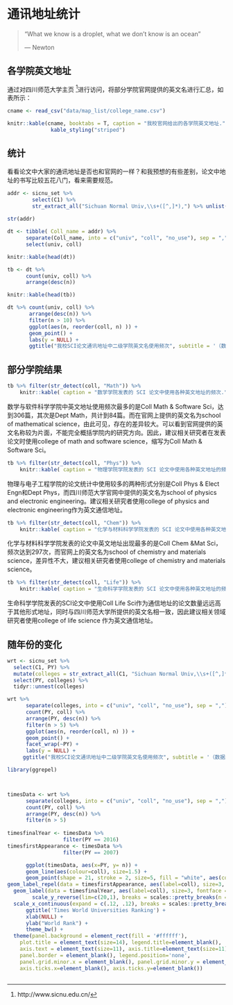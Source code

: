 # 通讯地址统计 {#college}

> "What we know is a droplet, what we don't know is an ocean"
>
> --- Newton

## 各学院英文地址

通过对四川师范大学主页 ^[http://www.sicnu.edu.cn/]进行访问，将部分学院官网提供的英文名进行汇总，如表所示：

```r
cname <- read_csv("data/map_list/college_name.csv")
```


```r
knitr::kable(cname, booktabs = T, caption = "我校官网给出的各学院英文地址.") %>%
              kable_styling("striped")
```




## 统计

看看论文中大家的通讯地址是否也和官网的一样？和我预想的有些差别，论文中地址的书写比较五花八门，看来需要规范。


```r
addr <- sicnu_set %>% 
        select(C1) %>% 
        str_extract_all("Sichuan Normal Univ,\\s+([^,]*),") %>% unlist()
  
str(addr)
```




```r
dt <- tibble( Coll_name = addr) %>%
      separate(Coll_name, into = c("univ", "coll", "no_use"), sep = ",") %>% 
      select(univ, coll)

knitr::kable(head(dt))
```




```r
tb <- dt %>% 
      count(univ, coll) %>% 
      arrange(desc(n))

knitr::kable(head(tb))
```





```r
dt %>% count(univ, coll) %>% 
       arrange(desc(n)) %>%  
       filter(n > 10) %>%
       ggplot(aes(n, reorder(coll, n) )) +
       geom_point() +
       labs(y = NULL) +
       ggtitle("我校SCI论文通讯地址中二级学院英文名使用频次", subtitle = '（数据来源 Web of Science）') 

```





## 部分学院结果

```r
tb %>% filter(str_detect(coll, "Math")) %>%
    knitr::kable( caption = "数学学院发表的 SCI 论文中使用各种英文地址的频次.")
```

数学与软件科学学院中英文地址使用频次最多的是Coll Math
& Software Sci，达到306篇，其次是Dept
Math，共计到84篇。而在官网上提供的英文名为school of mathematical
science，由此可见，存在的差异较大。可以看到官网提供的英文名称较为片面，不能完全概括学院内的研究方向。因此，建议相关研究者在发表论文时使用college
of math and software science，缩写为Coll Math & Software Sci。



```r
tb %>% filter(str_detect(coll, "Phys")) %>%
    knitr::kable( caption = "物理学院学院发表的 SCI 论文中使用各种英文地址的频次.")
```

物理与电子工程学院的论文统计中使用较多的两种形式分别是Coll Phys \& Elect Engn和Dept Phys，而四川师范大学官网中提供的英文名为school of physics and electronic engineering。建议相关研究者使用college of physics and electronic engineering作为英文通信地址。


```r
tb %>% filter(str_detect(coll, "Chem")) %>%
    knitr::kable( caption = "化学与材料科学学院发表的 SCI 论文中使用各种英文地址的频次.")
```

化学与材料科学学院发表的论文中英文地址出现最多的是Coll Chem \&Mat Sci，频次达到297次，而官网上的英文名为school of chemistry and materials science，差异性不大，建议相关研究者使用college of chemistry and materials science。




```r
tb %>% filter(str_detect(coll, "Life")) %>%
    knitr::kable( caption = "生命科学学院发表的 SCI 论文中使用各种英文地址的频次.")
```

生命科学学院发表的SCI论文中使用Coll Life Sci作为通信地址的论文数量远远高于其他形式地址，同时与四川师范大学所提供的英文名相一致，因此建议相关领域研究者使用college of life science 作为英文通信地址。



## 随年份的变化


```r
wrt <- sicnu_set %>%
  select(C1, PY) %>% 
  mutate(colleges = str_extract_all(C1, "Sichuan Normal Univ,\\s+([^,]*),") ) %>% 
  select(PY, colleges) %>% 
  tidyr::unnest(colleges) 
```


```r
wrt %>%
      separate(colleges, into = c("univ", "coll", "no_use"), sep = ",") %>% 
      count(PY, coll) %>% 
      arrange(PY, desc(n)) %>%  
      filter(n > 5) %>%
      ggplot(aes(n, reorder(coll, n) )) +
      geom_point() +
      facet_wrap(~PY) +
      labs(y = NULL) +
     ggtitle("我校SCI论文通讯地址中二级学院英文名使用频次", subtitle = '（数据来源 Web of Science）') 


```


```r
library(ggrepel)



timesData <- wrt %>%
      separate(colleges, into = c("univ", "coll", "no_use"), sep = ",") %>% 
      count(PY, coll) %>% 
      arrange(PY, desc(n)) %>%  
      filter(n > 5)
  
timesfinalYear <- timesData %>% 
                  filter(PY == 2016)
timesfirstAppearance <- timesData %>% 
                  filter(PY == 2007)

      ggplot(timesData, aes(x=PY, y= n)) + 
      geom_line(aes(colour=coll), size=1.5) + 
      geom_point(shape = 21, stroke = 2, size=5, fill = "white", aes(colour=coll)) + 
geom_label_repel(data = timesfirstAppearance, aes(label=coll), size=3, fontface = "bold", color='#2f2f2f') +
  geom_label(data = timesfinalYear, aes(label=coll), size=3, fontface = "bold", color='#2f2f2f', hjust=0) +
        scale_y_reverse(lim=c(20,1), breaks = scales::pretty_breaks(n = 20)) +
  scale_x_continuous(expand = c(.12, .12), breaks = scales::pretty_breaks(n = 5)) +
      ggtitle('Times World Universities Ranking') +
      xlab(NULL) +
      ylab("World Rank") +
      theme_bw() +
  theme(panel.background = element_rect(fill = '#ffffff'),
    plot.title = element_text(size=14), legend.title=element_blank(),
    axis.text = element_text(size=11), axis.title=element_text(size=11), 
    panel.border = element_blank(), legend.position='none', 
    panel.grid.minor.x = element_blank(), panel.grid.minor.y = element_blank(),
    axis.ticks.x=element_blank(), axis.ticks.y=element_blank())
  


```
